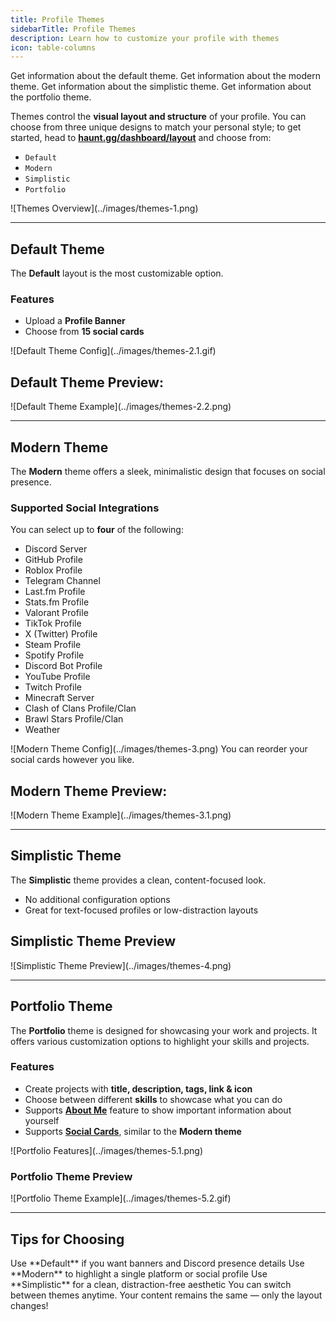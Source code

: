 ```yaml
---
title: Profile Themes
sidebarTitle: Profile Themes
description: Learn how to customize your profile with themes
icon: table-columns
---
```


<div className="mobile-only">
<Card title="Default Theme" icon="circle-1" href="../customization/themes#default-theme" horizontal>
Get information about the default theme.
</Card>

<Card title="Modern Theme" icon="circle-2" href="../customization/themes#modern-theme" horizontal>
Get information about the modern theme.
</Card>

<Card title="Simplistic Theme" icon="circle-3" href="../customization/themes#simplistic-theme" horizontal>
Get information about the simplistic theme.
</Card>

<Card title="Portfolio Theme" icon="circle-4" href="../customization/themes#portfolio-theme" horizontal>
Get information about the portfolio theme.
</Card>
</div>

Themes control the **visual layout and structure** of your profile. You can choose from three unique designs to match your personal style; to get started, head to [**haunt.gg/dashboard/layout**](https://haunt.gg/dashboard/layout) and choose from:

- `Default`
- `Modern`
- `Simplistic`
- `Portfolio`

<Frame caption="Theme Selection Page">
  ![Themes Overview](../images/themes-1.png)
</Frame>

---

## Default Theme

The **Default** layout is the most customizable option.

### Features

- Upload a **Profile Banner**
- Choose from **15 social cards**

<Frame caption="Default Theme Configuration">
  ![Default Theme Config](../images/themes-2.1.gif)
</Frame>

## Default Theme Preview:

<Frame caption="Default Theme Preview">
  ![Default Theme Example](../images/themes-2.2.png)
</Frame>

---

## Modern Theme

The **Modern** theme offers a sleek, minimalistic design that focuses on social presence.

### Supported Social Integrations

You can select up to **four** of the following:

- Discord Server
- GitHub Profile
- Roblox Profile
- Telegram Channel
- Last.fm Profile
- Stats.fm Profile
- Valorant Profile
- TikTok Profile
- X (Twitter) Profile
- Steam Profile
- Spotify Profile
- Discord Bot Profile
- YouTube Profile
- Twitch Profile
- Minecraft Server
- Clash of Clans Profile/Clan
- Brawl Stars Profile/Clan
- Weather


<Frame caption="Modern Theme Configuration Options">
  ![Modern Theme Config](../images/themes-3.png)
</Frame>

<Info>
You can reorder your social cards however you like.
</Info>

## Modern Theme Preview:

<Frame caption="Modern Theme Preview">
  ![Modern Theme Example](../images/themes-3.1.png)
</Frame>

---

## Simplistic Theme

The **Simplistic** theme provides a clean, content-focused look.

- No additional configuration options
- Great for text-focused profiles or low-distraction layouts

## Simplistic Theme Preview

<Frame caption="Simplistic Theme Example">
  ![Simplistic Theme Preview](../images/themes-4.png)
</Frame>

---

## Portfolio Theme

The **Portfolio** theme is designed for showcasing your work and projects.
It offers various customization options to highlight your skills and projects.

### Features

- Create projects with **title, description, tags, link & icon**
- Choose between different **skills** to showcase what you can do
- Supports [**About Me**](../customization/customization.mdx#about-me) feature to show important information about yourself
- Supports [**Social Cards**](../customization/themes.mdx#supported-social-integrations), similar to the **Modern theme**


<Frame>
  ![Portfolio Features](../images/themes-5.1.png)
</Frame>

### Portfolio Theme Preview

<Frame caption="Portfolio Theme Preview">
  ![Portfolio Theme Example](../images/themes-5.2.gif)
</Frame>

---

## Tips for Choosing

<Checklist>
  <Check>Use **Default** if you want banners and Discord presence details</Check>
  <Check>Use **Modern** to highlight a single platform or social profile</Check>
  <Check>Use **Simplistic** for a clean, distraction-free aesthetic</Check>
</Checklist>

<Note>
You can switch between themes anytime. Your content remains the same — only the layout changes!
</Note>
